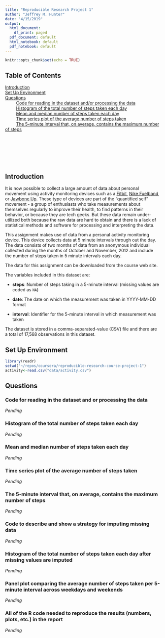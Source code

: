 ```yaml
---
title: "Reproducible Research Project 1"
author: "Jeffrey M. Hunter"
date: "4/15/2019"
output:
  html_document:
    df_print: paged
  pdf_document: default
  html_notebook: default
  pdf_notebook: default
---
```


```r
knitr::opts_chunk$set(echo = TRUE)
```

## Table of Contents

[Introduction](#introduction)<br />
[Set Up Environment](#set-up-environment)<br />
[Questions](#questions)<br />
&nbsp;&nbsp;&nbsp;&nbsp;&nbsp;&nbsp;&nbsp;&nbsp; [Code for reading in the dataset and/or processing the data](#code-for-reading-in-the-dataset-and-or-processing-the-data)<br />
&nbsp;&nbsp;&nbsp;&nbsp;&nbsp;&nbsp;&nbsp;&nbsp; [Histogram of the total number of steps taken each day](#histogram-of-the-total-number-of-steps-taken-each-day)<br />
&nbsp;&nbsp;&nbsp;&nbsp;&nbsp;&nbsp;&nbsp;&nbsp; [Mean and median number of steps taken each day](#mean-and-median-number-of-steps-taken-each-day)<br />
&nbsp;&nbsp;&nbsp;&nbsp;&nbsp;&nbsp;&nbsp;&nbsp; [Time series plot of the average number of steps taken](#time-series-plot-of-the-average-number-of-steps-taken)<br />
&nbsp;&nbsp;&nbsp;&nbsp;&nbsp;&nbsp;&nbsp;&nbsp; [The 5-minute interval that, on average, contains the maximum number of steps](#the-5-minute-interval-that,-on-average,-contains-the-maximum-number-of-steps)<br />
&nbsp;&nbsp;&nbsp;&nbsp;&nbsp;&nbsp;&nbsp;&nbsp; []()<br />
&nbsp;&nbsp;&nbsp;&nbsp;&nbsp;&nbsp;&nbsp;&nbsp; []()<br />
&nbsp;&nbsp;&nbsp;&nbsp;&nbsp;&nbsp;&nbsp;&nbsp; []()<br />
&nbsp;&nbsp;&nbsp;&nbsp;&nbsp;&nbsp;&nbsp;&nbsp; []()<br />
&nbsp;&nbsp;&nbsp;&nbsp;&nbsp;&nbsp;&nbsp;&nbsp; []()<br />
&nbsp;&nbsp;&nbsp;&nbsp;&nbsp;&nbsp;&nbsp;&nbsp; []()

## Introduction

It is now possible to collect a large amount of data about personal movement
using activity monitoring devices such as a
[Fitbit](http://www.fitbit.com/),
[Nike Fuelband](http://www.nike.com/us/en_us/c/nikeplus-fuelband), or
[Jawbone Up](https://jawbone.com/up). These type of devices are part of the
"quantified self" movement - a group of enthusiasts who take measurements about
themselves regularly to improve their health, to find patterns in their
behavior, or because they are tech geeks. But these data remain under-utilized
both because the raw data are hard to obtain and there is a lack of statistical
methods and software for processing and interpreting the data.

This assignment makes use of data from a personal activity monitoring device.
This device collects data at 5 minute intervals through out the day. The data
consists of two months of data from an anonymous individual collected during the
months of October and November, 2012 and include the number of steps taken in 5
minute intervals each day.

The data for this assignment can be downloaded from the course web site.

The variables included in this dataset are:

* **steps**: Number of steps taking in a 5-minute interval (missing values are
  coded as ```NA```)

* **date**: The date on which the measurement was taken in YYYY-MM-DD format

* **interval**: Identifier for the 5-minute interval in which measurement was
  taken

The dataset is stored in a comma-separated-value (CSV) file and there are a
total of 17,568 observations in this dataset.

## Set Up Environment

```r
library(readr)
setwd("~/repos/coursera/reproducible-research-course-project-1")
activity<-read.csv("data/activity.csv")
```

## Questions

### Code for reading in the dataset and or processing the data

*Pending*

### Histogram of the total number of steps taken each day

*Pending*

### Mean and median number of steps taken each day

*Pending*

### Time series plot of the average number of steps taken

*Pending*

### The 5-minute interval that, on average, contains the maximum number of steps

*Pending*

### Code to describe and show a strategy for imputing missing data

*Pending*

### Histogram of the total number of steps taken each day after missing values are imputed

*Pending*

### Panel plot comparing the average number of steps taken per 5-minute interval across weekdays and weekends

*Pending*

### All of the R code needed to reproduce the results (numbers, plots, etc.) in the report

*Pending*
